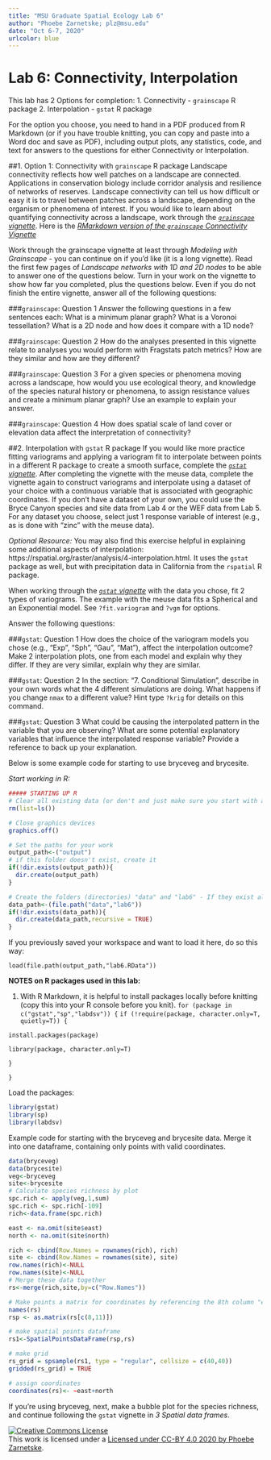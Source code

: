 ```yaml
---
title: "MSU Graduate Spatial Ecology Lab 6"
author: "Phoebe Zarnetske; plz@msu.edu"
date: "Oct 6-7, 2020"
urlcolor: blue
---
```


# Lab 6: Connectivity, Interpolation

This lab has 2 Options for completion: 
1. Connectivity - `grainscape` R package
2. Interpolation - `gstat` R package

For the option you choose, you need to hand in a PDF produced from R Markdown (or if you have trouble knitting, you can copy and paste into a Word doc and save as PDF), including output plots, any statistics, code, and text for answers to the questions for either Connectivity or Interpolation. 


##1. Option 1: Connectivity with `grainscape` R package
Landscape connectivity reflects how well patches on a landscape are connected. Applications in conservation biology include corridor analysis and resilience of networks of reserves. Landscape connectivity can tell us how difficult or easy it is to travel between patches across a landscape, depending on the organism or phenomena of interest. If you would like to learn about quantifying connectivity across a landscape, work through the *[`grainscape` vignette](https://cran.r-project.org/web/packages/grainscape/vignettes/grainscape_vignette.pdf)*. Here is the *[RMarkdown version of the `grainscape` Connectivity Vignette](https://github.com/achubaty/grainscape/blob/master/vignettes/grainscape_vignette.Rmd)*

Work through the grainscape vignette at least through *Modeling with Grainscape* - you can continue on if you'd like (it is a long vignette). Read the first few pages of *Landscape networks with 1D and 2D nodes* to be able to answer one of the questions below. Turn in your work on the vignette to show how far you completed, plus the questions below. Even if you do not finish the entire vignette, answer all of the following questions:

###`grainscape`: Question 1 
Answer the following questions in a few sentences each:
What is a minimum planar graph? 
What is a Voronoi tessellation? 
What is a 2D node and how does it compare with a 1D node? 

###`grainscape`: Question 2 
How do the analyses presented in this vignette relate to analyses you would perform with Fragstats patch metrics? How are they similar and how are they different?

###`grainscape`: Question 3 
For a given species or phenomena moving across a landscape, how would you use ecological theory, and knowledge of the species natural history or phenomena, to assign resistance values and create a minimum planar graph? Use an example to explain your answer.

###`grainscape`: Question 4 
How does spatial scale of land cover or elevation data affect the interpretation of connectivity?


##2. Interpolation with `gstat` R package
If you would like more practice fitting variograms and applying a variogram fit to interpolate between points in a different R package to create a smooth surface, complete the *[`gstat` vignette](https://cran.r-project.org/web/packages/gstat/vignettes/gstat.pdf)*. After completing the vignette with the meuse data, complete the vignette again to construct variograms and interpolate using a dataset of your choice with a continuous variable that is associated with geographic coordinates. If you don't have a dataset of your own, you could use the Bryce Canyon species and site data from Lab 4 or the WEF data from Lab 5. For any dataset you choose, select just 1 response variable of interest (e.g., as is done with "zinc" with the meuse data).

*Optional Resource:* You may also find this exercise helpful in explaining some additional aspects of interpolation: https://rspatial.org/raster/analysis/4-interpolation.html. It uses the `gstat` package as well, but with precipitation data in California from the `rspatial` R package.


When working through the *[`gstat` vignette](https://cran.r-project.org/web/packages/gstat/vignettes/gstat.pdf)* with the data you chose, fit 2 types of variograms. The example with the meuse data fits a Spherical and an Exponential model. See `?fit.variogram` and `?vgm` for options.

Answer the following questions:

###`gstat`: Question 1 
How does the choice of the variogram models you chose (e.g., "Exp", "Sph", "Gau", "Mat"), affect the interpolation outcome? Make 2 interpolation plots, one from each model and explain why they differ. If they are very similar, explain why they are similar. 

###`gstat`: Question 2 
In the section: "7. Conditional Simulation", describe in your own words what the 4 different simulations are doing. What happens if you change `nmax` to a different value? Hint type `?krig` for details on this command.

###`gstat`: Question 3
What could be causing the interpolated pattern in the variable that you are observing? What are some potential explanatory variables that influence the interpolated response variable? Provide a reference to back up your explanation.


Below is some example code for starting to use bryceveg and brycesite.

*Start working in R:*
```r
##### STARTING UP R
# Clear all existing data (or don't and just make sure you start with a newly opened RStudio session; see why this may not be so great for reproducibility: https://rstats.wtf/save-source.html#rm-list-ls)
rm(list=ls()) 

# Close graphics devices
graphics.off()

# Set the paths for your work
output_path<-("output")
# if this folder doesn't exist, create it
if(!dir.exists(output_path)){
  dir.create(output_path)
}

# Create the folders (directories) "data" and "lab6" - If they exist already, this command won't over-write them.
data_path<-(file.path("data","lab6"))
if(!dir.exists(data_path)){
  dir.create(data_path,recursive = TRUE)
}
```
If you previously saved your workspace and want to load it here, do so this way: 

`load(file.path(output_path,"lab6.RData"))`

**NOTES on R packages used in this lab:**

(1) With R Markdown, it is helpful to install packages locally before knitting (copy this into your R console before you knit).
`for (package in c("gstat","sp","labdsv")) {`
`  if (!require(package, character.only=T, quietly=T)) {`

`    install.packages(package)`

`    library(package, character.only=T)`

`  }`

`}`

Load the packages:
```r
library(gstat)
library(sp)
library(labdsv)
```

Example code for starting with the bryceveg and brycesite data. Merge it into one dataframe, containing only points with valid coordinates.
```r
data(bryceveg)
data(brycesite)
veg<-bryceveg
site<-brycesite
# Calculate species richness by plot
spc.rich <- apply(veg,1,sum)
spc.rich <- spc.rich[-109] 
rich<-data.frame(spc.rich)

east <- na.omit(site$east)
north <- na.omit(site$north)

rich <- cbind(Row.Names = rownames(rich), rich)
site <- cbind(Row.Names = rownames(site), site)
row.names(rich)<-NULL
row.names(site)<-NULL
# Merge these data together
rs<-merge(rich,site,by=c("Row.Names"))

# Make points a matrix for coordinates by referencing the 8th column "east" and the 11th column "north".
names(rs)
rsp <- as.matrix(rs[c(8,11)])

# make spatial points dataframe
rs1<-SpatialPointsDataFrame(rsp,rs) 

# make grid
rs_grid = spsample(rs1, type = "regular", cellsize = c(40,40))
gridded(rs_grid) = TRUE

# assign coordinates
coordinates(rs)<- ~east+north
```

If you're using bryceveg, next, make a bubble plot for the species richness, and continue following the `gstat` vignette in *3 Spatial data frames*.




<a rel="license" href="http://creativecommons.org/licenses/by/4.0/"><img alt="Creative Commons License" style="border-width:0" src="https://i.creativecommons.org/l/by/4.0/88x31.png" /></a><br />This work is licensed under a <a rel="license" href="http://creativecommons.org/licenses/by/4.0/">Licensed under CC-BY 4.0 2020 by Phoebe Zarnetske</a>.

